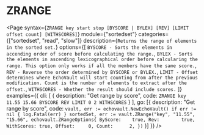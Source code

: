 # ZRANGE

<Page
  syntax={`ZRANGE key start stop [BYSCORE | BYLEX] [REV] [LIMIT offset count] [WITHSCORES]`}
  module={"sortedset"}
  categories={["sortedset", "read", "slow"]}
  description={`Returns the range of elements in the sorted set.`}
  options={[
    `BYSCORE - Sorts the elements in accending order of score before calculating the range.`,
    `BYLEX - Sorts the elements in ascending lexicographical order before calcularing the range.
    This option only works if all the members have the same score.`,
    `REV - Reverse the order determined by BYSCORE or BYLEX.`,
    `LIMIT - Offset determines where EchoVault will start counting from after the previous modification.
    Count is the number of elements to extract after the offset.`,
    `WITHSCORES - Whether the result should include scores.`
  ]}
  examples={{
    cli: [
      {
        description: "Get range by score", 
        code: `ZRANGE key 11.55 15.66 BYSCORE REV LIMIT 0 2 WITHSCORES`
      }
    ],
    go: [{
      description: "Get range by score",
      code: `vault, err := echovault.NewEchoVault()
if err != nil {
  log.Fatal(err)
}
sortedSet, err := vault.ZRange("key", "11.55", "15.66", echovault.ZRangeOptions{
  ByScore:    true,
  Rev:        true,
  WithScores: true,
  Offset:     0,
  Count:      2,
})`
    }]
  }}
/>